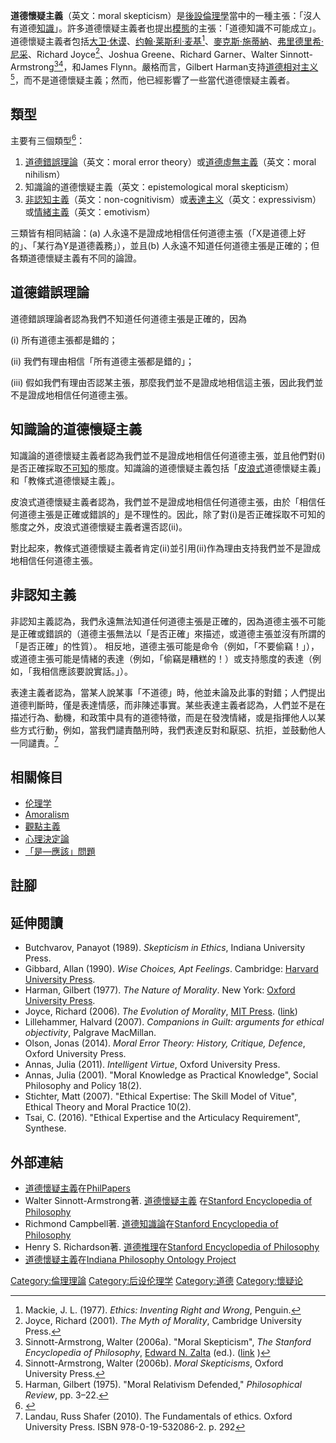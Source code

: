'''道德懷疑主義'''（英文：moral skepticism）是[[元伦理学|後設倫理學]]當中的一種主張：「沒人有道德[[知识论|知識]]」。許多道德懷疑主義者也提出[[模態邏輯|模態]]的主張：「道德知識不可能成立」。道德懷疑主義者包括[[大卫·休谟|大卫·休谟]]、[[约翰·莱斯利·麦基|约翰·莱斯利·麦基]]<ref>Mackie, J. L. (1977). ''Ethics: Inventing Right and Wrong'', Penguin.</ref>、[[麥克斯·施蒂納|麥克斯·施蒂納]]、[[弗里德里希·尼采|弗里德里希·尼采]]、Richard Joyce<ref>Joyce, Richard (2001). ''The Myth of Morality'', Cambridge University Press.</ref>、Joshua Greene、Richard Garner、Walter Sinnott-Armstrong<ref>Sinnott-Armstrong, Walter (2006a). "Moral Skepticism", ''The Stanford Encyclopedia of Philosophy'', [[Edward_N._Zalta|Edward N. Zalta]] (ed.). ([http://plato.stanford.edu/entries/skepticism-moral/ link] {{Wayback|url=http://plato.stanford.edu/entries/skepticism-moral/ |date=20190806135129 }})</ref><ref>Sinnott-Armstrong, Walter (2006b). ''Moral Skepticisms'', Oxford University Press.</ref>，和James Flynn。嚴格而言，Gilbert Harman支持[[道德相对主义|道德相对主义]]<ref>Harman, Gilbert (1975). "Moral Relativism Defended," ''Philosophical Review'', pp. 3–22.</ref>，而不是道德懷疑主義；然而，他已經影響了一些當代道德懷疑主義者。

== 類型 ==
主要有三個類型<ref>{{Cite web |url=http://plato.stanford.edu/entries/skepticism-moral/ |title=Moral Skepticism (Stanford Encyclopedia of Philosophy) |accessdate=2015-03-28 |archive-date=2019-08-06 |archive-url=https://web.archive.org/web/20190806135129/https://plato.stanford.edu/entries/skepticism-moral/ |dead-url=no }}</ref>：
# [[道德錯誤理論|道德錯誤理論]]（英文：moral error theory）或[[道德虛無主義|道德虛無主義]]（英文：moral nihilism）
# 知識論的道德懷疑主義（英文：epistemological moral skepticism）
# [[非認知主義|非認知主義]]（英文：non-cognitivism）或[[表達主义|表達主义]]（英文：expressivism）或[[情緒主義|情緒主義]]（英文：emotivism）
三類皆有相同結論：(a) 人永遠不是證成地相信任何道德主張（「X是道德上好的」、「某行為Y是道德義務」），並且(b) 人永遠不知道任何道德主張是正確的；但各類道德懷疑主義有不同的論證。

== 道德錯誤理論 ==
道德錯誤理論者認為我們不知道任何道德主張是正確的，因為

(i) 所有道德主張都是錯的；

(ii) 我們有理由相信「所有道德主張都是錯的」；

(iii) 假如我們有理由否認某主張，那麼我們並不是證成地相信這主張，因此我們並不是證成地相信任何道德主張。

== 知識論的道德懷疑主義 ==
知識論的道德懷疑主義者認為我們並不是證成地相信任何道德主張，並且他們對(i)是否正確採取[[不可知论|不可知]]的態度。知識論的道德懷疑主義包括「[[皮浪主义|皮浪式]]道德懷疑主義」和「教條式道德懷疑主義」。

皮浪式道德懷疑主義者認為，我們並不是證成地相信任何道德主張，由於「相信任何道德主張是正確或錯誤的」是不理性的。因此，除了對(i)是否正確採取不可知的態度之外，皮浪式道德懷疑主義者還否認(ii)。

對比起來，教條式道德懷疑主義者肯定(ii)並引用(ii)作為理由支持我們並不是證成地相信任何道德主張。

== 非認知主義 ==
非認知主義認為，我們永遠無法知道任何道德主張是正確的，因為道德主張不可能是正確或錯誤的（道德主張無法以「是否正確」來描述，或道德主張並沒有所謂的「是否正確」的性質）。 相反地，道德主張可能是命令（例如，「不要偷竊！」），或道德主張可能是情緒的表達（例如，「偷竊是糟糕的！）或支持態度的表達（例如，「我相信應該要說實話。」）。

表達主義者認為，當某人說某事「不道德」時，他並未論及此事的對錯；人們提出道德判斷時，僅是表達情感，而非陳述事實。某些表達主義者認為，人們並不是在描述行為、動機，和政策中具有的道德特徵，而是在發洩情緒，或是指揮他人以某些方式行動，例如，當我們譴責酷刑時，我們表達反對和厭惡、抗拒，並鼓動他人一同譴責。<ref>Landau, Russ Shafer (2010). The Fundamentals of ethics. Oxford University Press. ISBN 978-0-19-532086-2. p. 292</ref>

== 相關條目 ==
* [[伦理学|伦理学]]
* [[Amoralism|Amoralism]]
* [[觀點主義|觀點主義]]
* [[心理決定論|心理決定論]]
* [[大卫·休谟#「是—應該」問題|「是—應該」問題]]

== 註腳 ==

<references/>

== 延伸閱讀 ==
* Butchvarov, Panayot (1989). ''Skepticism in Ethics'', Indiana University Press.
* Gibbard, Allan (1990). ''Wise Choices, Apt Feelings''. Cambridge: [[Harvard_University_Press|Harvard University Press]].
* Harman, Gilbert (1977). ''The Nature of Morality''. New York: [[Oxford_University_Press|Oxford University Press]].
* Joyce, Richard (2006). ''The Evolution of Morality'', [[MIT_Press|MIT Press]]. ([https://web.archive.org/web/20081013040729/http://mitpress.mit.edu/promotions/books/SP20060262101122 link])
* Lillehammer, Halvard (2007). ''Companions in Guilt: arguments for ethical objectivity'', Palgrave MacMillan.
* Olson, Jonas (2014). ''Moral Error Theory: History, Critique, Defence'', Oxford University Press.
* Annas, Julia (2011). ''Intelligent Virtue'', Oxford University Press.
* Annas, Julia (2001). "Moral Knowledge as Practical Knowledge", Social Philosophy and Policy 18(2).
* Stichter, Matt (2007). "Ethical Expertise: The Skill Model of Vitue", Ethical Theory and Moral Practice 10(2). 
* Tsai, C. (2016). "Ethical Expertise and the Articulacy Requirement", Synthese.

== 外部連結 ==
* [http://philpapers.org/browse/moral-skepticism 道德懷疑主義]在[[PhilPapers|PhilPapers]]
* Walter Sinnott-Armstrong著. [http://plato.stanford.edu/entries/skepticism-moral/ 道德懷疑主義] {{Wayback|url=http://plato.stanford.edu/entries/skepticism-moral/ |date=20190806135129 }}在[[Stanford_Encyclopedia_of_Philosophy|Stanford Encyclopedia of Philosophy]]
* Richmond Campbell著. [http://plato.stanford.edu/entries/moral-epistemology/ 道德知識論]在[[Stanford_Encyclopedia_of_Philosophy|Stanford Encyclopedia of Philosophy]]
* Henry S. Richardson著. [http://plato.stanford.edu/entries/reasoning-moral/ 道德推理]在[[Stanford_Encyclopedia_of_Philosophy|Stanford Encyclopedia of Philosophy]]
* [https://web.archive.org/web/20120322034621/https://inpho.cogs.indiana.edu/idea/685 道德懷疑主義]在[[Indiana_Philosophy_Ontology_Project|Indiana Philosophy Ontology Project]]

[[Category:倫理理論|Category:倫理理論]]
[[Category:后设伦理学|Category:后设伦理学]]
[[Category:道德|Category:道德]]
[[Category:懷疑论|Category:懷疑论]]